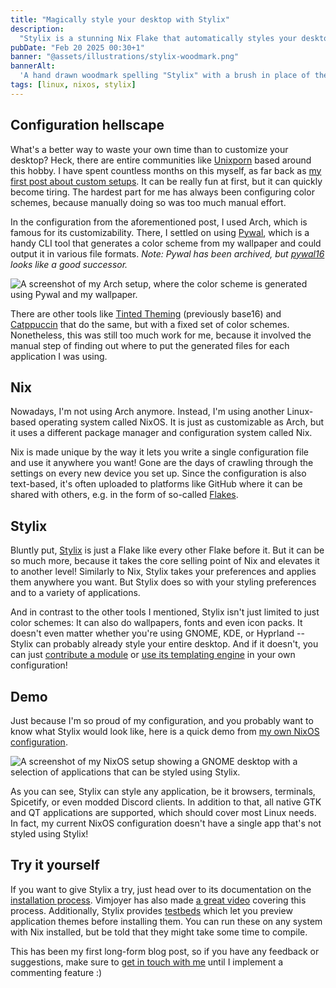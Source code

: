 ```yaml
---
title: "Magically style your desktop with Stylix"
description:
  "Stylix is a stunning Nix Flake that automatically styles your desktop."
pubDate: "Feb 20 2025 00:30+1"
banner: "@assets/illustrations/stylix-woodmark.png"
bannerAlt:
  'A hand drawn woodmark spelling "Stylix" with a brush in place of the "l".'
tags: [linux, nixos, stylix]
---
```


## Configuration hellscape

What's a better way to waste your own time than to customize your desktop? Heck,
there are entire communities like [Unixporn](https://lemmy.world/c/unixporn)
based around this hobby. I have spent countless months on this myself, as far
back as [my first post about custom setups](/blog/my-first-custom-linux-setup).
It can be really fun at first, but it can quickly become tiring. The hardest
part for me has always been configuring color schemes, because manually doing so
was too much manual effort.

In the configuration from the aforementioned post, I used Arch, which is famous
for its customizability. There, I settled on using
[Pywal](https://github.com/dylanaraps/pywal), which is a handy CLI tool that
generates a color scheme from my wallpaper and could output it in various file
formats. _Note: Pywal has been archived, but
[pywal16](https://github.com/eylles/pywal16) looks like a good successor._

![A screenshot of my Arch setup, where the color scheme is generated using Pywal and my wallpaper.](@assets/illustrations/arch-setup.png)

There are other tools like
[Tinted Theming](https://github.com/tinted-theming/home) (previously base16) and
[Catppuccin](https://catppuccin.com) that do the same, but with a fixed set of
color schemes. Nonetheless, this was still too much work for me, because it
involved the manual step of finding out where to put the generated files for
each application I was using.

## Nix

Nowadays, I'm not using Arch anymore. Instead, I'm using another Linux-based
operating system called NixOS. It is just as customizable as Arch, but it uses a
different package manager and configuration system called Nix.

Nix is made unique by the way it lets you write a single configuration file and
use it anywhere you want! Gone are the days of crawling through the settings on
every new device you set up. Since the configuration is also text-based, it's
often uploaded to platforms like GitHub where it can be shared with others, e.g.
in the form of so-called
[Flakes](https://nixos-and-flakes.thiscute.world/nixos-with-flakes/introduction-to-flakes).

## Stylix

Bluntly put, [Stylix](https://stylix.danth.me) is just a Flake like every other
Flake before it. But it can be so much more, because it takes the core selling
point of Nix and elevates it to another level! Similarly to Nix, Stylix takes
your preferences and applies them anywhere you want. But Stylix does so with
your styling preferences and to a variety of applications.

And in contrast to the other tools I mentioned, Stylix isn't just limited to
just color schemes: It can also do wallpapers, fonts and even icon packs. It
doesn't even matter whether you're using GNOME, KDE, or Hyprland -- Stylix can
probably already style your entire desktop. And if it doesn't, you can just
[contribute a module](https://stylix.danth.me/modules.html#module-template) or
[use its templating engine](https://stylix.danth.me/modules.html#how-to-apply-colors)
in your own configuration!

## Demo

Just because I'm so proud of my configuration, and you probably want to know
what Stylix would look like, here is a quick demo from
[my own NixOS configuration](https://nixdots.bricked.dev).

![A screenshot of my NixOS setup showing a GNOME desktop with a selection of applications that can be styled using Stylix.](@assets/illustrations/nixos-stylix.png)

As you can see, Stylix can style any application, be it browsers, terminals,
Spicetify, or even modded Discord clients. In addition to that, all native GTK
and QT applications are supported, which should cover most Linux needs. In fact,
my current NixOS configuration doesn't have a single app that's not styled using
Stylix!

## Try it yourself

If you want to give Stylix a try, just head over to its documentation on the
[installation process](https://stylix.danth.me/installation.html). Vimjoyer has
also made [a great video](https://youtu.be/ljHkWgBaQWU) covering this process.
Additionally, Stylix provides [testbeds](https://stylix.danth.me/testbeds.html)
which let you preview application themes before installing them. You can run
these on any system with Nix installed, but be told that they might take some
time to compile.

This has been my first long-form blog post, so if you have any feedback or
suggestions, make sure to [get in touch with me](/socials) until I implement a
commenting feature :)
